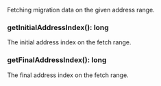Fetching migration data on the given address range.

### getInitialAddressIndex(): long

The initial address index on the fetch range.

### getFinalAddressIndex(): long

The final address index on the fetch range.
